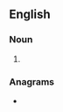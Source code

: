 ==English==

===Noun===
{{head|en|noun form}}

# {{plural of|heirloom|lang=en}}

===Anagrams===
* {{anagrams|en|a=ehilmoors|holorimes}}